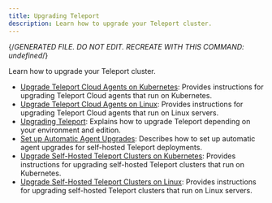 ```yaml
---
title: Upgrading Teleport
description: Learn how to upgrade your Teleport cluster.
---
```


{/*GENERATED FILE. DO NOT EDIT. RECREATE WITH THIS COMMAND:
undefined*/}

Learn how to upgrade your Teleport cluster.

- [Upgrade Teleport Cloud Agents on Kubernetes](upgrading/cloud-kubernetes.mdx): Provides instructions for upgrading Teleport Cloud agents that run on Kubernetes.
- [Upgrade Teleport Cloud Agents on Linux](upgrading/cloud-linux.mdx): Provides instructions for upgrading Teleport Cloud agents that run on Linux servers.
- [Upgrading Teleport](upgrading/overview.mdx): Explains how to upgrade Teleport depending on your environment and edition.
- [Set up Automatic Agent Upgrades](upgrading/self-hosted-automatic-agent-updates.mdx): Describes how to set up automatic agent upgrades for self-hosted Teleport deployments.
- [Upgrade Self-Hosted Teleport Clusters on Kubernetes](upgrading/self-hosted-kubernetes.mdx): Provides instructions for upgrading self-hosted Teleport clusters that run on Kubernetes.
- [Upgrade Self-Hosted Teleport Clusters on Linux](upgrading/self-hosted-linux.mdx): Provides instructions for upgrading self-hosted Teleport clusters that run on Linux servers.
